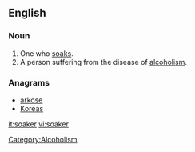==English==

===Noun===
{{en-noun}}

# One who [[soak]]s.
# A person suffering from the disease of [[alcoholism]].

[[Category:Alcoholism]]

===Anagrams===
* [[arkose#English|arkose]]
* [[Koreas#English|Koreas]]

[[it:soaker]]
[[vi:soaker]]